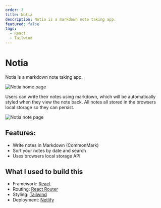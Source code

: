 ```yaml
---
order: 3
title: Notia
description: Notia is a markdown note taking app.
featured: false
tags:
  - React
  - Tailwind
---
```


# Notia

Notia is a markdown note taking app.

![Notia home page](@assets/images/notia/home.webp)

Users can write their notes using markdown, which will be automatically styled when they view the note back. All notes all stored in the browsers local storage so they can persist.

![Notia note page](@assets/images/notia/app.webp)

## Features:

- Write notes in Markdown (CommonMark)
- Sort your notes by date and search
- Uses browsers local storage API

## What I used to build this

- Framework: [React](https://react.dev/)
- Routing: [React Router](https://reactrouter.com/)
- Styling: [Tailwind](https://tailwindcss.com/)
- Deployment: [Netlify](https://www.netlify.com/)
